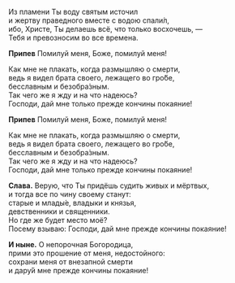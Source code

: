 Из пламени Ты воду святым источил  
и жертву праведного вместе с водою спали́л,  
ибо, Христе, Ты делаешь всё, что только восхочешь, —  
Тебя и превозносим во все времена.

**Припев** Помилуй меня, Боже, помилуй меня!

Как мне не плакать, когда размышляю о смерти,  
ведь я видел брата своего, лежащего во гро́бе,  
бесславным и безобра́зным.  
Так чего же я жду и на что надеюсь?  
Господи, дай мне только прежде кончины покаяние!

**Припев** Помилуй меня, Боже, помилуй меня!

Как мне не плакать, когда размышляю о смерти,  
ведь я видел брата своего, лежащего во гро́бе,  
бесславным и безобра́зным.  
Так чего же я жду и на что надеюсь?  
Господи, дай мне только прежде кончины покаяние!

**Слава.** Верую, что Ты придёшь судить живых и мёртвых,  
и тогда все по чину своему станут:  
старые и млады́е, владыки и князья,  
девственники и священники.  
Но где же будет место моё?  
Посему взываю: Господи, дай мне прежде кончины покаяние!

**И ныне.** О непорочная Богородица,  
прими это прошение от меня, недостойного:  
сохрани меня от внезапной смерти  
и дару́й мне прежде кончины покаяние!
